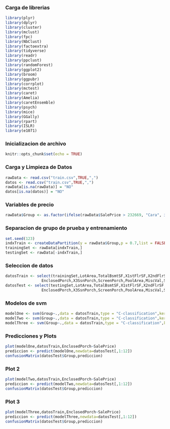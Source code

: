 ### Carga de librerias
``` {r }
library(plyr)
library(dplyr)
library(cluster)
library(mclust)
library(fpc)
library(NbClust)
library(factoextra)
library(tidyverse)
library(readr)
library(ppclust)
library(randomForest)
library(ggplot2)
library(broom)
library(ggpubr)
library(corrplot)
library(mctest)
library(caret)
library(Amelia)
library(caretEnsemble)
library(psych)
library(mice)
library(GGally)
library(rpart)
library(ISLR)
library(e1071)
```
### Inicializacion de archivo
```{r setup, include=FALSE}
knitr::opts_chunk$set(echo = TRUE)
```
### Carga y Limpieza de Datos
``` {r }
rawData <- read.csv("train.csv",TRUE,",")
datos <- read.csv("train.csv",TRUE,",")
rawData[is.na(rawData)] = "NO"
datos[is.na(datos)] = "NO"
```
### Variables de precio
``` {r }
rawData$Group <- as.factor(ifelse(rawData$SalePrice > 232669, "Cara", ifelse(rawData$SalePrice>132107, "Media", "Economica")))
```
### Separacion de grupo de prueba y entrenamiento
``` {r }
set.seed(123)
indxTrain <- createDataPartition(y = rawData$Group,p = 0.7,list = FALSE)
trainingSet <- rawData[indxTrain,]
testingSet <- rawData[-indxTrain,]
```
### Seleccion de datos
``` {r }
datosTrain <- select(trainingSet,LotArea,TotalBsmtSF,X1stFlrSF,X2ndFlrSF,WoodDeckSF,OpenPorchSF,
                EnclosedPorch,X3SsnPorch,ScreenPorch,PoolArea,MiscVal,SalePrice,Group)
datosTest <- select(testingSet,LotArea,TotalBsmtSF,X1stFlrSF,X2ndFlrSF,WoodDeckSF,OpenPorchSF,
                EnclosedPorch,X3SsnPorch,ScreenPorch,PoolArea,MiscVal,SalePrice,Group)
```
### Modelos de svm
``` {r }
modelOne <- svm(Group~.,data = datosTrain,type = "C-classification",kernel="radial",cost=250,gamma=2^-7)
modelTwo <- svm(Group~.,data = datosTrain,type = "C-classification",kernel="linear", cost=1)
modelThree <- svm(Group~.,data = datosTrain,type = "C-classification",kernel="polynomial", cost=1, gamma=1)
```
### Predicciones y Plots
``` {r }
plot(modelOne,datosTrain,EnclosedPorch~SalePrice)
prediccion <- predict(modelOne,newdata=datosTest[,1:12])
confusionMatrix(datosTest$Group,prediccion)
```
### Plot 2
``` {r }
plot(modelTwo,datosTrain,EnclosedPorch~SalePrice)
prediccion <- predict(modelTwo,newdata=datosTest[,1:12])
confusionMatrix(datosTest$Group,prediccion)
```

### Plot 3
``` {r }
plot(modelThree,datosTrain,EnclosedPorch~SalePrice)
prediccion <- predict(modelThree,newdata=datosTest[,1:12])
confusionMatrix(datosTest$Group,prediccion)
```
